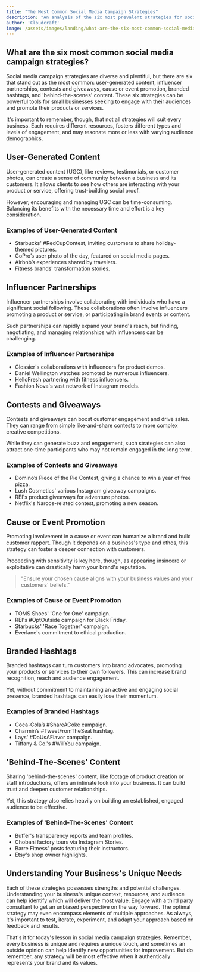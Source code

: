 ```yaml
---
title: "The Most Common Social Media Campaign Strategies"
description: "An analysis of the six most prevalent strategies for social media campaigns, highlighting their strengths and potential applications for small businesses."
author: 'Cloudcraft'
image: /assets/images/landing/what-are-the-six-most-common-social-media-campaign-strategies.jpg
---
```


## What are the six most common social media campaign strategies?

Social media campaign strategies are diverse and plentiful, but there are six that stand out as the most common: user-generated content, influencer partnerships, contests and giveaways, cause or event promotion, branded hashtags, and 'behind-the-scenes' content. These six strategies can be powerful tools for small businesses seeking to engage with their audiences and promote their products or services.

It's important to remember, though, that not all strategies will suit every business. Each requires different resources, fosters different types and levels of engagement, and may resonate more or less with varying audience demographics. 

<ServicesBlurb />

## User-Generated Content

User-generated content (UGC), like reviews, testimonials, or customer photos, can create a sense of community between a business and its customers. It allows clients to see how others are interacting with your product or service, offering trust-building social proof.

However, encouraging and managing UGC can be time-consuming. Balancing its benefits with the necessary time and effort is a key consideration.

### Examples of User-Generated Content

 * Starbucks' #RedCupContest, inviting customers to share holiday-themed pictures.
 * GoPro’s user photo of the day, featured on social media pages.
 * Airbnb’s experiences shared by travelers.
 * Fitness brands' transformation stories.

## Influencer Partnerships

Influencer partnerships involve collaborating with individuals who have a significant social following. These collaborations often involve influencers promoting a product or service, or participating in brand events or content.

Such partnerships can rapidly expand your brand's reach, but finding, negotiating, and managing relationships with influencers can be challenging.

### Examples of Influencer Partnerships

 * Glossier's collaborations with influencers for product demos.
 * Daniel Wellington watches promoted by numerous influencers.
 * HelloFresh partnering with fitness influencers.
 * Fashion Nova's vast network of Instagram models.

## Contests and Giveaways

Contests and giveaways can boost customer engagement and drive sales. They can range from simple like-and-share contests to more complex creative competitions.

While they can generate buzz and engagement, such strategies can also attract one-time participants who may not remain engaged in the long term.

### Examples of Contests and Giveaways 

 * Domino’s Piece of the Pie Contest, giving a chance to win a year of free pizza.
 * Lush Cosmetics' various Instagram giveaway campaigns.
 * REI's product giveaways for adventure photos.
 * Netflix's Narcos-related contest, promoting a new season.

<GetStartedBlurb />

## Cause or Event Promotion

Promoting involvement in a cause or event can humanize a brand and build customer rapport. Though it depends on a business's type and ethos, this strategy can foster a deeper connection with customers.

Proceeding with sensitivity is key here, though, as appearing insincere or exploitative can drastically harm your brand's reputation.

<blockquote tip> "Ensure your chosen cause aligns with your business values and your customers' beliefs."</blockquote>

### Examples of Cause or Event Promotion 

 * TOMS Shoes' 'One for One' campaign.
 * REI's #OptOutside campaign for Black Friday.
 * Starbucks' 'Race Together' campaign.
 * Everlane's commitment to ethical production.

## Branded Hashtags

Branded hashtags can turn customers into brand advocates, promoting your products or services to their own followers. This can increase brand recognition, reach and audience engagement.

Yet, without commitment to maintaining an active and engaging social presence, branded hashtags can easily lose their momentum.

### Examples of Branded Hashtags

 * Coca-Cola’s #ShareACoke campaign.
 * Charmin’s #TweetFromTheSeat hashtag.
 * Lays' #DoUsAFlavor campaign.
 * Tiffany & Co.'s #WillYou campaign.

## 'Behind-The-Scenes' Content

Sharing 'behind-the-scenes' content, like footage of product creation or staff introductions, offers an intimate look into your business. It can build trust and deepen customer relationships. 

Yet, this strategy also relies heavily on building an established, engaged audience to be effective.

### Examples of 'Behind-The-Scenes' Content

 * Buffer's transparency reports and team profiles.
 * Chobani factory tours via Instagram Stories.
 * Barre Fitness' posts featuring their instructors.
 * Etsy's shop owner highlights.

## Understanding Your Business's Unique Needs 

Each of these strategies possesses strengths and potential challenges. Understanding your business's unique context, resources, and audience can help identify which will deliver the most value. Engage with a third party consultant to get an unbiased perspective on the way forward. The optimal strategy may even encompass elements of multiple approaches. As always, it's important to test, iterate, experiment, and adapt your approach based on feedback and results.

That's it for today's lesson in social media campaign strategies. Remember, every business is unique and requires a unique touch, and sometimes an outside opinion can help identify new opportunities for improvement. But do remember, any strategy will be most effective when it authentically represents your brand and its values.

